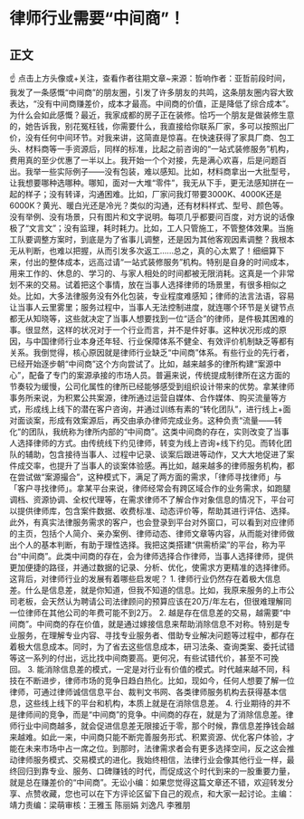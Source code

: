 # 律师行业需要“中间商”！
## 正文
☝ 点击上方头像或+关注，查看作者往期文章~来源：哲响作者：亚哲前段时间，我发了一条感慨“中间商”的朋友圈，引发了许多朋友的共鸣，这条朋友圈内容大致表达，“没有中间商赚差价，成本才最高。中间商的价值，正是降低了综合成本”。为什么会如此感慨？最近，我家成都的房子正在装修。恰巧一个朋友是做装修生意的，她告诉我，别花冤枉钱，你需要什么，我直接给你联系厂家，多可以按照出厂价，没有任何中间环节。对我来讲，这简直是惊喜。在快速获得了家具厂商、包工头、材料商等一手资源后，同样的标准，比起之前咨询的“一站式装修服务”机构，费用真的至少优惠了一半以上。我开始一个个对接，先是满心欢喜，后是问题百出。我举一些实际例子——没有包装，难以感知。比如，材料商拿出一大批型号，让我想要哪种选哪种。哪知，面对一大堆“零件”，我无从下手，更无法感知拼在一起的样子；没有转译，沟通困难。比如，厂家问我灯带要3000K、4000K还是6000K？黄光、暖白光还是冷光？类似的沟通，还有材料样式、型号、颜色等。没有举例、没有场景，只有图片和文字说明。每项几乎都要问百度，对方说的话像极了“文言文”；没有监理，耗时耗力。比如，工人只管施工，不管整体效果。当施工队要调整方案时，到底是为了省事儿调整，还是因为其他客观因素调整？我根本无从判断，也难以把握，从而引发多次返工......总之，真的心太累了！细细算下来，付出的整体成本，远高过请“一站式装修服务”机构。特别是自身的时间成本，用来工作的、休息的、学习的、与家人相处的时间都被无限消耗。这真是一个非常划不来的交易。试着把这个事情，放在当事人选择律师的场景里，有很多相似之处。比如，大多法律服务没有外化包装，专业程度难感知；律师的法言法语，容易让当事人云里雾里；服务过程中，当事人无法控制进度，就连哪个环节是关键节点都无从知晓等，这些就决定了当事人想要找到一位“适合”的律师，是件极其困难的事。很显然，这样的状况对于一个行业而言，并不是件好事。这种状况形成的原因，与中国律师行业本身还年轻、行业保障体系不健全、有效评价机制缺乏等都有关系。我倒觉得，核心原因就是律师行业缺乏“中间商”体系。有些行业的先行者，已经开始逐步朝“中间商”这个方向尝试了。比如，越来越多的律所构建“案源中心”，配备了专门的案源承接的市场人员。普遍来说，传统提成制律所在这方面的节奏较为缓慢，公司化属性的律所已经能够感受到组织设计带来的优势。拿某律师事务所来说，为积累公共案源，律所通过运营自媒体、合作媒体、购买流量等方式，形成线上线下的潜在客户咨询，并通过训练有素的“转化团队”，进行线上+面对面谈案，形成有效案源后，再交由承办律师完成业务。这种负责“流量——转化”的团队，我统称为律所内部的“中间商”。这类中间商的存在，实则改变了当事人选择律师的方式。由传统线下约见律师，转变为线上咨询+线下约见。而转化团队的辅助，包含接待当事人、过程中记录、谈案后跟进等动作，又大大地促进了案件成交率，也提升了当事人的谈案体验感。再比如，越来越多的律师服务机构，都在尝试做“案源撮合”，这种模式下，满足了两方面的需求，「律师寻找律师」与「客户寻找律师」。拿某平台来说，律师经常会有跨区域合作的业务需求，如跑腿调档、资源协调、全权代理等，在需求律师不了解合作对象信息的情况下，平台可以提供律师库，包含案件数据、收费标准、动态评价等，帮助其进行评估、选择。此外，有真实法律服务需求的客户，也会登录到平台对外窗口，可以看到对应律师的主页，包括个人简介、亲办案例、律师动态、律师文章等内容，从而能对律师做出个人的基本判断，有助于理性选择。我把这类搭建“供需桥梁”的平台，称为平台“中间商”。此类中间商的存在，会为律师选择合作律师，当事人选择律师，提供更加便捷的路径，并通过数据的记录、分析、优化，使需求方更精准的选择律师。这背后，对律师行业的发展有着哪些启发呢？ 1. 律师行业仍然存在着极大信息差。什么是信息差，就是你知道，但我不知道的信息。比如，我原来服务的上市公司老板，会天然认为聘请公司法律顾问的预算应该在20万/年左右，但很难理解同一位律师在其他公司的年费可能不到2万。 2. 越是存在信息差的交易，越需要“中间商”。中间商的存在价值，就是通过嫁接信息来帮助消除信息不对称。特别是专业服务，在理解专业内容、寻找专业服务者、借助专业解决问题等过程中，都存在着极大信息成本。同时，为了省去这些信息成本，研习法条、查询类案、委托试错等这一系列的付出，远比找中间商要高。更何况，有些试错代价，甚至不可挽回。 3. 能消除信息差的模式，一定是对行业有价值的模式。时代越来越不同，科技在不断进步，律师市场的竞争日趋白热化。比如，现如今，任何人想要了解一位律师，可通过律师诚信信息平台、裁判文书网、各类律师服务机构去获得基本信息，这些线上线下的平台和机构，本质上就是在消除信息差。 4. 行业期待的并不是律师间的竞争，而是“中间商”的竞争。中间商的存在，就是为了消除信息差。律师行业中间商越多，就会促进信息差无限接近于零，那个时候，靠信息差挣钱会越来越难。如此一来，中间商只能不断完善服务形式、积累资源、优化客户体验，才能在未来市场中占一席之位。到那时，法律需求者会有更多选择空间，反之这会推动律师服务模式、交易模式的进化。我始终相信，法律行业会像其他行业一样，最终回归到靠专业、服务、口碑赚钱的时代，而促成这个时代到来的一股重要力量，就是总在赚差价的“中间商”。无讼小编：如果您觉得这篇文章还不错，欢迎转发分享、点赞收藏，您也可以在下方评论区留下自己的观点，和大家一起讨论。主编：靖力责编：梁萌审核：王雅玉 陈丽娟 刘逸凡 李雅朋